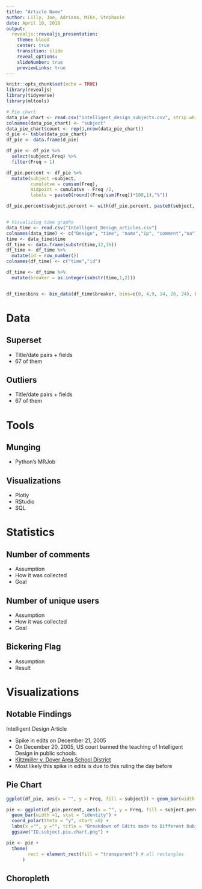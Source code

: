```yaml
---
title: "Article Name"
author: Lilly, Joe, Adriana, Mike, Stephanie
date: April 10, 2018
output:
  revealjs::revealjs_presentation:
    theme: blood
    center: true
    transition: slide
    reveal_options:
    slideNumber: true
    previewLinks: true
---
```


```r
knitr::opts_chunk$set(echo = TRUE)
library(revealjs)
library(tidyverse)
library(mltools)

# Pie chart 
data_pie_chart <- read.csv("intelligent_design_subjects.csv", strip.white = TRUE)
colnames(data_pie_chart) <- "subject"
data_pie_chart$count <- rep(1,nrow(data_pie_chart))
d_pie <- table(data_pie_chart)
df_pie <- data.frame(d_pie)

df_pie <- df_pie %>%
  select(subject,Freq) %>%
  filter(Freq > 1)

df_pie.percent <- df_pie %>%
  mutate(subject =subject,
         cumulatve = cumsum(Freq),
         midpoint = cumulatve - Freq /2,
         labels = paste0(round((Freq/sum(Freq))*100,1),"%"))

df_pie.percent$subject.percent <- with(df_pie.percent, paste0(subject, " ",labels))


# Visualizing time graphs
data_time <- read.csv("Intelligent_Design_articles.csv")
colnames(data_time) <- c("Design", "time", "name","ip", "comment","na")
time <- data_time$time
df_time <- data.frame(substr(time,12,16))
df_time <- df_time %>%
  mutate(id = row_number())
colnames(df_time) <- c("time","id")

df_time <- df_time %>%
  mutate(breaker = as.integer(substr(time,1,2)))


df_time$bins <- bin_data(df_time$breaker, bins=c(0, 4,9, 14, 20, 24), boundaryType = "[lorc")
```

# Data

## Superset

- Title/date pairs + fields
- 67 of them

## Outliers

- Title/date pairs + fields
- 67 of them

# Tools

## Munging

- Python's MRJob

## Visualizations

- Plotly
- RStudio
- SQL

# Statistics

## Number of comments

- Assumption
- How it was collected
- Goal

## Number of unique users

- Assumption
- How it was collected
- Goal

## Bickering Flag

- Assumption
- Result

# Visualizations

## Notable Findings

Intelligent Design Article

+ Spike in edits on December 21, 2005
+ On December 20, 2005, US court banned the teaching of Intelligent Design in public schools.
+ [Kitzmiller v. Dover Area School District]([0[[]]])
+ Most likely this spike in edits is due to this ruling the day before

## Pie Chart

```r
ggplot(df_pie, aes(x = "", y = Freq, fill = subject)) + geom_bar(width =1, stat ="identity")

pie <- ggplot(df_pie.percent, aes(x = "", y = Freq, fill = subject.percent)) + 
  geom_bar(width =1, stat = "identity") + 
  coord_polar(theta = "y", start =0) +
  labs(x ="", y ="", title = "Breakdown of Edits made to Different Dubjects of Intelligent Design wiki \n", fill = "Subjects")+
  ggsave("ID.subject.pie.chart.png") +

pie <- pie +
  theme(
        rect = element_rect(fill = "transparent") # all rectangles
      )
```

## Choropleth


